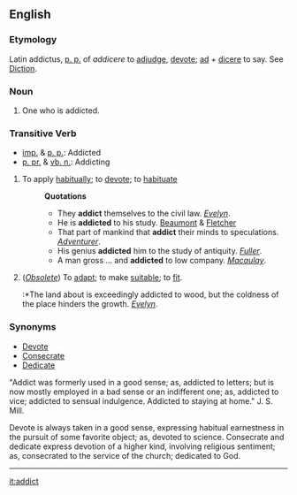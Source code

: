 ==English==

===Etymology===
Latin addictus, [[p. p.]] of ''addicere'' to [[adjudge]], [[devote]]; [[ad]] + [[dicere]] to say. See [[Diction]].

===Noun===
# One who is addicted.

===Transitive Verb===
*[[imp.]] & [[p. p.]]: Addicted
*[[p. pr.]] & [[vb. n.]]: Addicting


#To apply [[habitually]]; to [[devote]]; to [[habituate]] 
#:'''Quotations'''
#:*They '''addict''' themselves to the civil law. ''[[Evelyn]]''.
#:*He is '''addicted''' to his study. [[Beaumont]] & [[Fletcher]]
#:*That part of mankind that '''addict''' their minds to speculations. ''[[Adventurer]]''.
#:*His genius '''addicted''' him to the study of antiquity. ''[[Fuller]]''.
#:*A man gross ... and '''addicted''' to low company. ''[[Macaulay]]''.
#(''[[Obsolete]]'') To [[adapt]]; to make [[suitable]]; to [[fit]].
#:*The land about is exceedingly addicted to wood, but the coldness of the place hinders the growth. ''[[Evelyn]]''.

===Synonyms===
*[[Devote]]
*[[Consecrate]]
*[[Dedicate]] 


"Addict was formerly used in a good sense; as, addicted to letters; but is now mostly employed in a bad sense or an indifferent one; as, addicted to vice; addicted to sensual indulgence. Addicted to staying at home." J. S. Mill. 

Devote is always taken in a good sense, expressing habitual earnestness in the pursuit of some favorite object; as, devoted to science. Consecrate and dedicate express devotion of a higher kind, involving religious sentiment; as, consecrated to the service of the church; dedicated to God.


----
{{webster}}

[[it:addict]]